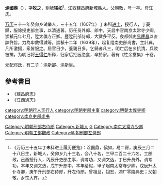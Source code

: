 {{noteTA
|1=zh-hans:涂; zh-hant:涂;
|2=涂
}}
'''涂國鼎'''（{{bd|1571年||1646年|catIdx=T涂}}），字'''牧之'''，别號'''徯如'''<ref>《万历三十五年丁未科进士履历便览》：涂国鼎，傒如，易二房，庚辰三月二十八日生，新城人，癸卯乡九十三名，会八十名，三甲二百二十六名，工部政，己酉授行人，丙辰升吏部主事，调考功，又调文选，丁巳升员外，调考功，本年又调文选，戊午升郎中，本年给假，甲子起南太常寺少卿，戊辰升太仆寺卿，庚午升刑部右侍郎，升左侍郎。曾祖旦，祖宏，湖广零陵典史；父朝敬，乡饮大宾。</ref>，[[江西|江西]][[建昌府|建昌府]][[新城縣|新城縣]]人。父朝敬，号一亭。母江氏。

[[万历|万历]]三十一年癸卯乡试举人，三十五年（1607年）丁未科[[进士|进士]]，授行人，丁憂歸，服除授吏部主事，以清通著。历任员外郎、郎中，天启中官南京太常寺少卿。崇禎元年七月，陞太僕寺正卿。歷陞刑部侍郎，大獄多平反。僉都御史[[易應昌|易應昌]]以直諫忤旨，力為申救得減等。崇禎十二年（1639年），起复陞南吏部尚書，主計典，凡所激揚，衆皆服之。居官日少，養親日多，乞歸者凡三，明亡后在乡抗清，兵败被擒，为明旧将[[王得仁|王得仁]]所释，归家后拒医绝食，卒於家。著有《性余堂集》十卷。

元配邓氏，有二子：涂斯邵、涂斯皇。

== 參考書目 ==
{{reflist}}
*《建昌府志》
*《江西通志》

{{萬曆三十五年丁未科殿試金榜}}
{{DEFAULTSORT:Tu涂}}
[[category:明朝行人司行人|category:明朝行人司行人]]
[[category:明朝吏部主事|category:明朝吏部主事]]
[[category:明朝太僕寺卿|category:明朝太僕寺卿]]
[[Category:明朝刑部右侍郎|Category:明朝刑部右侍郎]]
[[category:南京吏部尚书|category:南京吏部尚书]]
[[Category:新城人|Category:新城人]]
[[Category:涂姓|G]]
[[Category:南京太常寺少卿|Category:南京太常寺少卿]]
[[Category:明朝工部觀政|Category:明朝工部觀政]]
[[Category:明朝刑部左侍郎|Category:明朝刑部左侍郎]]